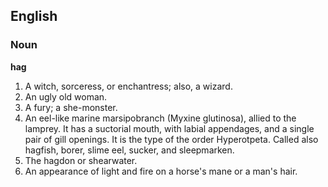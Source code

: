 ==English==

===Noun===

'''hag'''

#A witch, sorceress, or enchantress; also, a wizard.
#An ugly old woman.
#A fury; a she-monster.
#An eel-like marine marsipobranch (Myxine glutinosa), allied to the lamprey. It has a suctorial mouth, with labial appendages, and a single pair of gill openings. It is the type of the order Hyperotpeta. Called also hagfish, borer, slime eel, sucker, and sleepmarken.
#The hagdon or shearwater.
#An appearance of light and fire on a horse's mane or a man's hair.